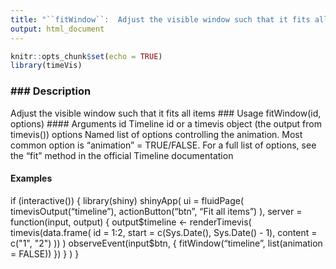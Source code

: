 ```yaml
---
title: "``fitWindow``:  Adjust the visible window such that it fits all items"
output: html_document
---
```


```r
knitr::opts_chunk$set(echo = TRUE)
library(timeVis)
```


### ### Description
Adjust the visible window such that it fits all items
### Usage
fitWindow(id, options)
#### Arguments 
id Timeline id or a timevis object (the output from timevis())
options Named list of options controlling the animation. Most common option is "animation" = TRUE/FALSE.
For a full list of options, see the "fit" method in the official Timeline documentation

#### Examples
if (interactive()) {
library(shiny)
shinyApp(
ui = fluidPage(
timevisOutput("timeline"),
actionButton("btn", "Fit all items")
),
server = function(input, output) {
output$timeline <- renderTimevis(
timevis(data.frame(
id = 1:2, start = c(Sys.Date(), Sys.Date() - 1), content = c("1", "2")
))
)
observeEvent(input$btn, {
fitWindow("timeline", list(animation = FALSE))
})
}
)
}
